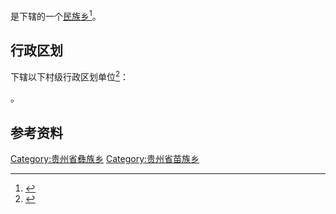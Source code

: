 {{中国乡级行政区|52/05/22/208/000}}

'''{{PAGENAMEBASE}}'''是{{PRC admin/fullname|52/05/22/208/000|3}}下辖的一个[[民族乡|民族乡]]<ref>{{PRC admin/ref sgc|{{PRC admin/parent|52/05/22/208/000}}}}</ref>。

== 行政区划 ==
{{PAGENAMEBASE}}下辖以下村级行政区划单位<ref>{{PRC admin/ref sgc|52/05/22/208/000}}</ref>：

{{PRC admin/children|52/05/22/208/000}}。

== 参考资料 ==
{{reflist}}

{{贵州行政区划小作品}}
{{PRC admin/navcat|52/05/22/208/000}}
[[Category:贵州省彝族乡|Category:贵州省彝族乡]]
[[Category:贵州省苗族乡|Category:贵州省苗族乡]]